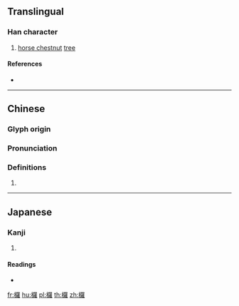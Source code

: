 {{character info/new}}
{{also|椤}}
==Translingual==

===Han character===
{{Han char|rn=75|rad=木|as=19|sn=23|four=46914|canj=DWLG|ids=⿰木羅}}

# [[horse chestnut]] [[tree]]

====References====
* {{Han ref|kx=0563.240|dkj=15933|dj=0952.040|hdz=21324.110|uh=6B0F|ud=27407|bh=F7E2|bd=63458}}

----

==Chinese==
{{zh-forms|s=椤}}

===Glyph origin===
{{Han etym}}

===Pronunciation===
{{zh-pron
|m=luó
|c=lo4
|mc=y
|oc=y
|ma=
|cat=n
}}

===Definitions===
{{zh-hanzi}}

# {{rfdef|lang=zh}}

----

==Japanese==

===Kanji===
{{ja-kanji|grade=|rs=木19}}

# {{defn|lang=ja|sort=木19}}

====Readings====
* {{ja-readings|on=[[ら]] (ra)|kun=[[やまなし]] (yamanashi)}}

[[fr:欏]]
[[hu:欏]]
[[pl:欏]]
[[th:欏]]
[[zh:欏]]